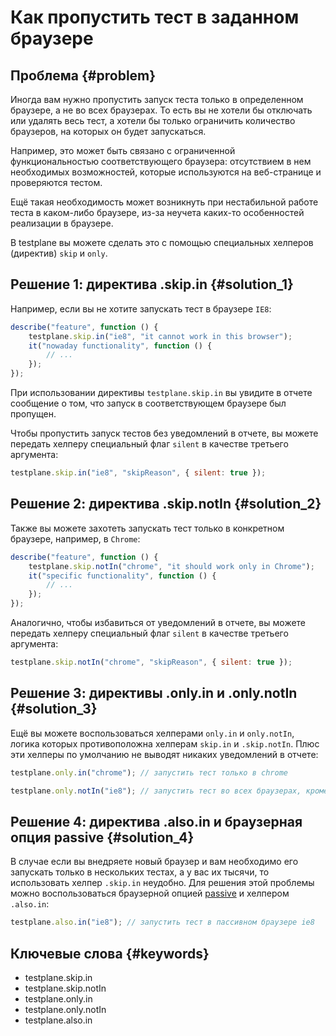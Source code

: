 # Как пропустить тест в заданном браузере

## Проблема {#problem}

Иногда вам нужно пропустить запуск теста только в определенном браузере, а не во всех браузерах. То есть вы не хотели бы отключать или удалять весь тест, а хотели бы только ограничить количество браузеров, на которых он будет запускаться.

Например, это может быть связано с ограниченной функциональностью соответствующего браузера: отсутствием в нем необходимых возможностей, которые используются на веб-странице и проверяются тестом.

Ещё такая необходимость может возникнуть при нестабильной работе теста в каком-либо браузере, из-за неучета каких-то особенностей реализации в браузере.

В testplane вы можете сделать это с помощью специальных хелперов (директив) `skip` и `only`.

## Решение 1: директива .skip.in {#solution_1}

Например, если вы не хотите запускать тест в браузере `IE8`:

```javascript
describe("feature", function () {
    testplane.skip.in("ie8", "it cannot work in this browser");
    it("nowaday functionality", function () {
        // ...
    });
});
```

При использовании директивы `testplane.skip.in` вы увидите в отчете сообщение о том, что запуск в соответствующем браузере был пропущен.

Чтобы пропустить запуск тестов без уведомлений в отчете, вы можете передать хелперу специальный флаг `silent` в качестве третьего аргумента:

```javascript
testplane.skip.in("ie8", "skipReason", { silent: true });
```

## Решение 2: директива .skip.notIn {#solution_2}

Также вы можете захотеть запускать тест только в конкретном браузере, например, в `Chrome`:

```javascript
describe("feature", function () {
    testplane.skip.notIn("chrome", "it should work only in Chrome");
    it("specific functionality", function () {
        // ...
    });
});
```

Аналогично, чтобы избавиться от уведомлений в отчете, вы можете передать хелперу специальный флаг `silent` в качестве третьего аргумента:

```javascript
testplane.skip.notIn("chrome", "skipReason", { silent: true });
```

## Решение 3: директивы .only.in и .only.notIn {#solution_3}

Ещё вы можете воспользоваться хелперами `only.in` и `only.notIn`, логика которых противоположна хелперам `skip.in` и `.skip.notIn`. Плюс эти хелперы по умолчанию не выводят никаких уведомлений в отчете:

```javascript
testplane.only.in("chrome"); // запустить тест только в chrome
```

```javascript
testplane.only.notIn("ie8"); // запустить тест во всех браузерах, кроме ie8
```

## Решение 4: директива .also.in и браузерная опция passive {#solution_4}

В случае если вы внедряете новый браузер и вам необходимо его запускать только в нескольких тестах, а у вас их тысячи, то использовать хелпер `.skip.in` неудобно. Для решения этой проблемы можно воспользоваться браузерной опцией [passive][passive-option] и хелпером `.also.in`:

```javascript
testplane.also.in("ie8"); // запустить тест в пассивном браузере ie8
```

## Ключевые слова {#keywords}

-   testplane.skip.in
-   testplane.skip.notIn
-   testplane.only.in
-   testplane.only.notIn
-   testplane.also.in

[passive-option]: ../../config/browsers#passive
